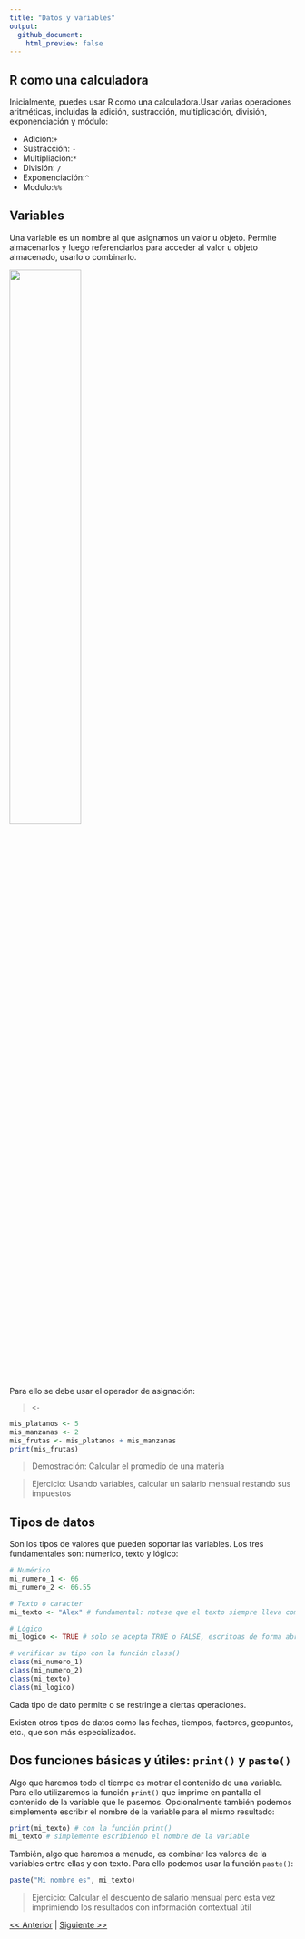 ```yaml
---
title: "Datos y variables"
output:  
  github_document:
    html_preview: false
---
```


## R como una calculadora

Inicialmente, puedes usar R como una calculadora.Usar varias operaciones aritméticas, incluidas la adición, sustracción, multiplicación, división, exponenciación y módulo:

-   Adición:`+`
-   Sustracción: `-`
-   Multipliación:`*`
-   División: `/`
-   Exponenciación:`^`
-   Modulo:`%%`

## Variables

Una variable es un nombre al que asignamos un valor u objeto. Permite almacenarlos y luego referenciarlos para acceder al valor u objeto almacenado, usarlo o combinarlo. 

![](../pizarras/drawings/variable.png){width=50%}

Para ello se debe usar el operador de asignación:

> `<-`

```r
mis_platanos <- 5
mis_manzanas <- 2
mis_frutas <- mis_platanos + mis_manzanas
print(mis_frutas)
```


> Demostración: Calcular el promedio de una materia

> Ejercicio: Usando variables, calcular un salario mensual restando sus impuestos

## Tipos de datos

Son los tipos de valores que pueden soportar las variables. Los tres fundamentales son: númerico, texto y lógico:

```r
# Numérico
mi_numero_1 <- 66
mi_numero_2 <- 66.55

# Texto o caracter
mi_texto <- "Alex" # fundamental: notese que el texto siempre lleva comillas para diferenciarlo de los nombres de variables y otros símbolos de programación

# Lógico
mi_logico <- TRUE # solo se acepta TRUE o FALSE, escritoas de forma abreviada también T y F

# verificar su tipo con la función class()
class(mi_numero_1)
class(mi_numero_2)
class(mi_texto)
class(mi_logico)
```

Cada tipo de dato permite o se restringe a ciertas operaciones.

Existen otros tipos de datos como las fechas, tiempos, factores, geopuntos, etc., que son más especializados.

## Dos funciones básicas y útiles: `print()` y `paste()`

Algo que haremos todo el tiempo es motrar el contenido de una variable. Para ello utilizaremos la función `print()` que imprime en pantalla el contenido de la variable que le pasemos. Opcionalmente también podemos simplemente escribir el nombre de la variable para el mismo resultado:

```r
print(mi_texto) # con la función print()
mi_texto # simplemente escribiendo el nombre de la variable
```

También, algo que haremos a menudo, es combinar los valores de la variables entre ellas y con texto. Para ello podemos usar la función `paste()`:

```r
paste("Mi nombre es", mi_texto)
```

> Ejercicio: Calcular el descuento de salario mensual pero esta vez imprimiendo los resultados con información contextual útil

[<< Anterior](https://github.com/lab-tecnosocial/curso-r/tree/main/00-R-como-interprete) | [Siguiente >>](https://github.com/lab-tecnosocial/curso-r/tree/main/02-funciones)
